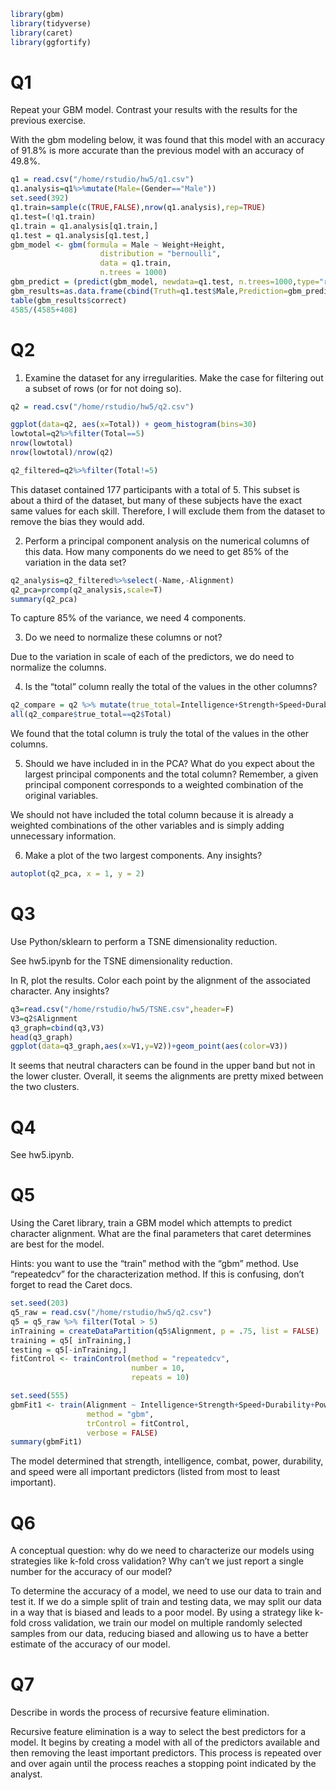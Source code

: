 ```r
library(gbm)
library(tidyverse)
library(caret)
library(ggfortify)
```
# Q1

Repeat your GBM model. Contrast your results with the results for the previous exercise.

With the gbm modeling below, it was found that this model with an accuracy of 91.8% is more accurate than the previous model with an accuracy of 49.8%.

```r
q1 = read.csv("/home/rstudio/hw5/q1.csv")
q1.analysis=q1%>%mutate(Male=(Gender=="Male"))
set.seed(392)
q1.train=sample(c(TRUE,FALSE),nrow(q1.analysis),rep=TRUE)
q1.test=(!q1.train)
q1.train = q1.analysis[q1.train,]
q1.test = q1.analysis[q1.test,]
gbm_model <- gbm(formula = Male ~ Weight+Height, 
                    distribution = "bernoulli", 
                    data = q1.train,
                    n.trees = 1000)
gbm_predict = (predict(gbm_model, newdata=q1.test, n.trees=1000,type="response")>0.5)
gbm_results=as.data.frame(cbind(Truth=q1.test$Male,Prediction=gbm_predict)) %>% mutate(correct=(Truth==Prediction))
table(gbm_results$correct)
4585/(4585+408)
```

# Q2
1.  Examine the dataset for any irregularities. Make the case for filtering out a subset of rows (or for not doing so).

```r
q2 = read.csv("/home/rstudio/hw5/q2.csv")

ggplot(data=q2, aes(x=Total)) + geom_histogram(bins=30)
lowtotal=q2%>%filter(Total==5)
nrow(lowtotal)
nrow(lowtotal)/nrow(q2)

q2_filtered=q2%>%filter(Total!=5)

```
This dataset contained 177 participants with a total of 5. This subset is about a third of the dataset, but many of these subjects have the exact same values for each skill. Therefore, I will exclude them from the dataset to remove the bias they would add.

2.  Perform a principal component analysis on the numerical columns of this data. How many components do we need to get 85% of the variation in the data set?

```r
q2_analysis=q2_filtered%>%select(-Name,-Alignment)
q2_pca=prcomp(q2_analysis,scale=T)
summary(q2_pca)
```
To capture 85% of the variance, we need  4 components.

3.  Do we need to normalize these columns or not?

Due to the variation in scale of each of the predictors, we do need to normalize the columns.

4.  Is the "total" column really the total of the values in the other columns?

```r
q2_compare = q2 %>% mutate(true_total=Intelligence+Strength+Speed+Durability+Power+Combat)
all(q2_compare$true_total==q2$Total)
```
We found that the total column is truly the total of the values in the other columns.

5.  Should we have included in in the PCA? What do you expect about the largest principal components and the total column? Remember, a given principal component corresponds to a weighted combination of the original variables.

We should not have included the total column because it is already a weighted combinations of the other variables and is simply adding unnecessary information.

6.  Make a plot of the two largest components. Any insights?

```r
autoplot(q2_pca, x = 1, y = 2)
```
# Q3

Use Python/sklearn to perform a TSNE dimensionality reduction.

See hw5.ipynb for the TSNE dimensionality reduction.

In R, plot the results. Color each point by the alignment of the associated character. Any insights?

```r
q3=read.csv("/home/rstudio/hw5/TSNE.csv",header=F)
V3=q2$Alignment
q3_graph=cbind(q3,V3)
head(q3_graph)
ggplot(data=q3_graph,aes(x=V1,y=V2))+geom_point(aes(color=V3))
```

It seems that neutral characters can be found in the upper band but not in the lower cluster. Overall, it seems the alignments are pretty mixed between the two clusters.

# Q4

See hw5.ipynb.

# Q5

Using the Caret library, train a GBM model which attempts to predict character alignment. What are the final parameters that caret determines are best for the model.

Hints: you want to use the "train" method with the "gbm" method. Use "repeatedcv" for the characterization method. If this is confusing, don't forget to read the Caret docs.

```r
set.seed(203)
q5_raw = read.csv("/home/rstudio/hw5/q2.csv")
q5 = q5_raw %>% filter(Total > 5)
inTraining = createDataPartition(q5$Alignment, p = .75, list = FALSE)
training = q5[ inTraining,]
testing = q5[-inTraining,]
fitControl <- trainControl(method = "repeatedcv",
                           number = 10,
                           repeats = 10)

set.seed(555)
gbmFit1 <- train(Alignment ~ Intelligence+Strength+Speed+Durability+Power+Combat,                         data = training, 
                 method = "gbm", 
                 trControl = fitControl,
                 verbose = FALSE)
summary(gbmFit1)
```

The model determined that strength, intelligence, combat, power, durability, and speed were all important predictors (listed from most to least important).

# Q6

A conceptual question: why do we need to characterize our models using strategies like k-fold cross validation? Why can't we just report a single number for the accuracy of our model?

To determine the accuracy of a model, we need to use our data to train and test it. If we do a simple split of train and testing data, we may split our data in a way that is biased and leads to a poor model. By using a strategy like k-fold cross validation, we train our model on multiple randomly selected samples from our data, reducing biased and allowing us to have a better estimate of the accuracy of our model.

# Q7

Describe in words the process of recursive feature elimination. 

Recursive feature elimination is a way to select the best predictors for a model. It begins by creating a model with all of the predictors available and then removing the least important predictors. This process is repeated over and over again until the process reaches a stopping point indicated by the analyst.